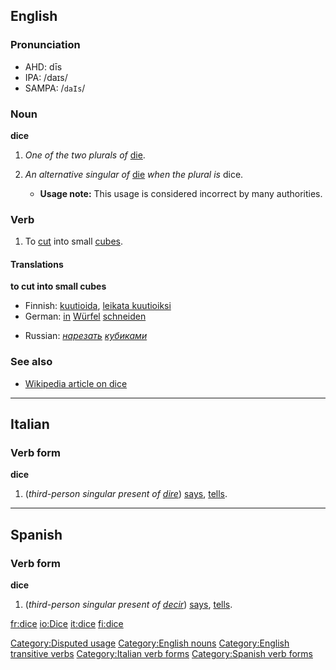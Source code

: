 ==English==

===Pronunciation===
*AHD: dīs
*IPA: /daɪs/
*SAMPA: /<tt>daIs</tt>/

===Noun===
'''dice'''

#''One of the two plurals of'' [[die#Noun|die]].
#{{colloquial}}[[Category:Disputed usage]] ''An alternative singular of'' [[die]] ''when the plural is'' dice.
#*'''Usage note:''' This usage is considered incorrect by many authorities.

===Verb===
{{en-verb|dice|dices|diced|dicing}}

#{{transitive}} To [[cut]] into small [[cube]]s.

====Translations====
'''to cut into small cubes'''
{{top}}
*Finnish: [[kuutioida]], [[leikata kuutioiksi]]
*German: [[in]] [[Würfel]] [[schneiden]]
{{mid}}
*Russian: ''[[нарезать]] [[кубик|кубиками]]''
{{bottom}}

===See also===
*[[w:dice|Wikipedia article on dice]]

[[Category:English nouns]]
[[Category:English transitive verbs]]
----

==Italian==
===Verb form===
'''dice'''

# (''third-person singular present of [[dire]]'') [[says]], [[tells]].
[[Category:Italian verb forms]]
----

==Spanish==
===Verb form===
'''dice'''

# (''third-person singular present of [[decir]]'') [[says]], [[tells]].

[[Category:Spanish verb forms]]

[[fr:dice]]
[[io:Dice]]
[[it:dice]]
[[fi:dice]]